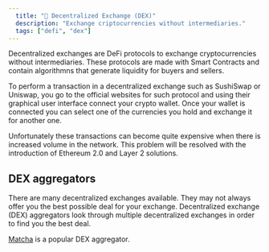 ```yaml
---
  title: "💱 Decentralized Exchange (DEX)"
  description: "Exchange criptocurrencies without intermediaries."
  tags: ["defi", "dex"]
---
```


Decentralized exchanges are DeFi protocols to exchange cryptocurrencies without intermediaries. These protocols are made with Smart Contracts and contain algorithmns that generate liquidity for buyers and sellers.

To perform a transaction in a decentralized exchange such as SushiSwap or Uniswap, you go to the official websites for such protocol and using their graphical user interface connect your crypto wallet. Once your wallet is connected you can select one of the currencies you hold and exchange it for another one.

Unfortunately these transactions can become quite expensive when there is increased volume in the network. This problem will be resolved with the introduction of Ethereum 2.0 and Layer 2 solutions.

## DEX aggregators

There are many decentralized exchanges available. They may not always offer you the best possible deal for your exchange. Decentralized exchange (DEX) aggregators look through multiple decentralized exchanges in order to find you the best deal.

[Matcha](https://matcha.xyz) is a popular DEX aggregator.
